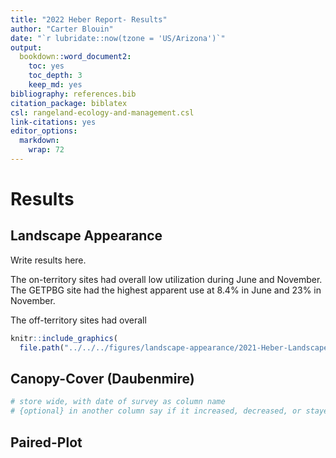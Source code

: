 ```yaml
---
title: "2022 Heber Report- Results"
author: "Carter Blouin"
date: "`r lubridate::now(tzone = 'US/Arizona')`"
output:
  bookdown::word_document2:
    toc: yes
    toc_depth: 3
    keep_md: yes
bibliography: references.bib
citation_package: biblatex
csl: rangeland-ecology-and-management.csl
link-citations: yes
editor_options:
  markdown:
    wrap: 72
---
```


# Results


## Landscape Appearance

Write results here.

The on-territory sites had overall low utilization during June and November. The GETPBG site had the highest apparent use at 8.4% in June and 23% in November. 

The off-territory sites had overall 

```r

knitr::include_graphics(
  file.path("../../../figures/landscape-appearance/2021-Heber-Landscape-Appearance-95CI.jpg"))

```

## Canopy-Cover (Daubenmire)

```r

# store wide, with date of survey as column name
# {optional} in another column say if it increased, decreased, or stayed the same
```

## Paired-Plot
